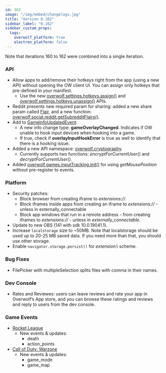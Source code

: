 ```yaml
---
id: 162
image: "/img/embed/changelogs.jpg"
title: "Version 0.162"
sidebar_label: "0.162"
sidebar_custom_props:
  tags:
    overwolf_platform: true
    electron_platform: false
---
```


Note that iterations 160 to 162 were combined into a single iteration.  

### API

* Allow apps to add/remove their hotkeys right from the app (using a new API) without opening the OW client UI. You can assign only hotkeys that pre-defined in your manifest.
  * Use the new [overwolf.settings.hotkeys.assign()](/api/settings/hotkeys#assignhotkey-callback) and  [overwolf.settings.hotkeys.unassign()](/api/settings/hotkeys#unassignhotkey-callback) APIs.
* Reddit presents new required param for sharing: added a new share param called [Flair](/api/social/reddit#flair-object),  and a new function: [overwolf.social.reddit.getSubredditFlairs()](/api/social/reddit#getsubredditflairssubredditname-callback).
* Add to [GameInfoUpdatedEvent](/api/games#gameinfoupdatedevent-object):  
  * A new info change type: **gameOverlayChanged**.  Indicates if OW unable to hook input devices when hooking into a game.
  * If true, check if **overlayInputHookError** is true as well to identify that there is a hooking issue.
* Added a new API namespace: [overwolf.cryptography](/api/cryptography).
  * Currently supports two functions: *encryptForCurrentUser()* and *decryptForCurrentUser()*.
* Added [overwolf.games.inputTracking.init()](/api/games/input-tracking#initcallback) for using *getMousePosition* without pre-register to events.

### Platform
 
* Security patches:
  * Block browser from creating iframe to *extensions://*.
  * Block iframes inside apps from creating an iframe to *extensions://* - unless in externally_connectable
  * Block app windows that run in a remote address - from creating iframes to *extensions://* - unless in *externally_connectable*.
* Update to new OBS (141 with sdk 10.0.19041.1).
* Increase `localstorage` size to ~50MB. Note that localstorage should be used up to 20-25 MB saved data. If you need more than that, you should use other storage.
* Enable `navigator.storage.persist()` for *extension:\\* scheme.

### Bug Fixes

* FilePicker with multipleSelection splits files with comma in their names.

### Dev Console

* Rates and Reviewes: users can leave reviews and rate your app in Overwolf’s App store, and you can browse these ratings and reviews and reply to users from the dev console.

### Game Events

* [Rocket League](/api/game-data/supported-games/rocket-league)
  * New events & updates:
    * death
    * action_points
* [Call of Duty: Warzone](/api/game-data/supported-games/call-of-duty-warzone-caldera)
  * New events & updates:
    * game_mode
    * game_map

